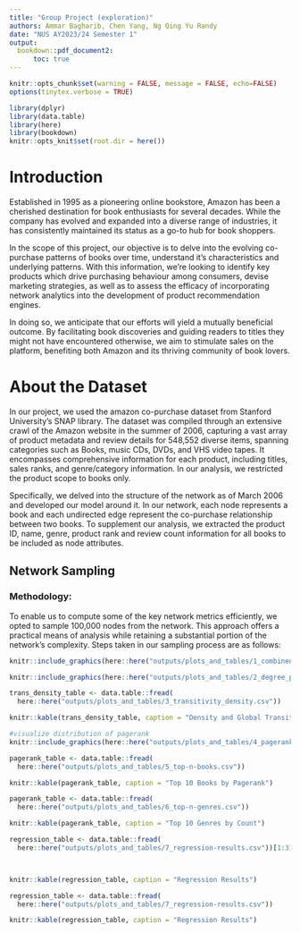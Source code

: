 ```yaml
---
title: "Group Project (exploration)"
authors: Ammar Bagharib, Chen Yang, Ng Qing Yu Randy 
date: "NUS AY2023/24 Semester 1"
output: 
  bookdown::pdf_document2:
      toc: true
---
```


```r
knitr::opts_chunk$set(warning = FALSE, message = FALSE, echo=FALSE)
options(tinytex.verbose = TRUE)
```

```r
library(dplyr)
library(data.table)
library(here)
library(bookdown)
knitr::opts_knit$set(root.dir = here())
```

# Introduction 

Established in 1995 as a pioneering online bookstore, Amazon has been a cherished destination for book enthusiasts for several decades. While the company has evolved and expanded into a diverse range of industries, it has consistently maintained its status as a go-to hub for book shoppers. 

In the scope of this project, our objective is to delve into the evolving co-purchase patterns of books over time, understand it's characteristics and underlying patterns. With this information, we’re looking to identify key products which drive purchasing behaviour among consumers, devise marketing strategies, as well as to assess the efficacy of incorporating network analytics into the development of product recommendation engines. 

In doing so, we anticipate that our efforts will yield a mutually beneficial outcome. By facilitating book discoveries and guiding readers to titles they might not have encountered otherwise, we aim to stimulate sales on the platform, benefiting both Amazon and its thriving community of book lovers. 

# About the Dataset 

In our project, we used the amazon co-purchase dataset from Stanford University’s SNAP library. The dataset was compiled through an extensive crawl of the Amazon website in the summer of 2006, capturing a vast array of product metadata and review details for 548,552 diverse items, spanning categories such as Books, music CDs, DVDs, and VHS video tapes. It encompasses comprehensive information for each product, including titles, sales ranks, and genre/category information. In our analysis, we restricted the product scope to books only. 

Specifically, we delved into the structure of the network as of March 2006 and developed our model around it. In our network, each node represents a book and each undirected edge represent the co-purchase relationship between two books. To supplement our analysis, we extracted the product ID, name, genre, product rank and review count information for all books to be included as node attributes. 

## Network Sampling 

### Methodology: 

To enable us to compute some of the key network metrics efficiently, we opted to sample 100,000 nodes from the network. This approach offers a practical means of analysis while retaining a substantial portion of the network's complexity. Steps taken in our sampling process are as follows:

```r
knitr::include_graphics(here::here("outputs/plots_and_tables/1_combined_plot.png"))
```

```r
knitr::include_graphics(here::here("outputs/plots_and_tables/2_degree_plot.png"))
```


```r
trans_density_table <- data.table::fread(
  here::here("outputs/plots_and_tables/3_transitivity_density.csv"))

knitr::kable(trans_density_table, caption = "Density and Global Transitivity")
```



```r
#visualize distribution of pagerank
knitr::include_graphics(here::here("outputs/plots_and_tables/4_pagerank_plot.png"))
```


```r
pagerank_table <- data.table::fread(
  here::here("outputs/plots_and_tables/5_top-n-books.csv"))

knitr::kable(pagerank_table, caption = "Top 10 Books by Pagerank")
```

```r
pagerank_table <- data.table::fread(
  here::here("outputs/plots_and_tables/6_top-n-genres.csv"))

knitr::kable(pagerank_table, caption = "Top 10 Genres by Count")
```


```r
regression_table <- data.table::fread(
  here::here("outputs/plots_and_tables/7_regression-results.csv"))[1:3]



knitr::kable(regression_table, caption = "Regression Results")
```

```r
regression_table <- data.table::fread(
  here::here("outputs/plots_and_tables/7_regression-results.csv"))

knitr::kable(regression_table, caption = "Regression Results")
```


